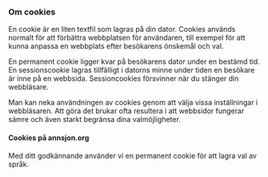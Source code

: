 ### Om cookies

En cookie är en liten textfil som lagras på din dator. Cookies används normalt för att förbättra webbplatsen för användaren, till exempel för att kunna anpassa en webbplats efter besökarens önskemål och val.

En permanent cookie ligger kvar på besökarens dator under en bestämd tid. En sessionscookie lagras tillfälligt i datorns minne under tiden en besökare är inne på en webbsida. Sessioncookies försvinner när du stänger din webbläsare.

Man kan neka användningen av cookies genom att välja vissa inställningar i webbläsaren. Att göra det brukar ofta resultera i att webbsidor fungerar sämre och även starkt begränsa dina valmöjligheter.

#### Cookies på annsjon.org

Med ditt godkännande använder vi en permanent cookie för att lagra val av språk.
